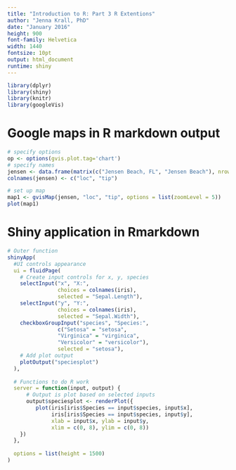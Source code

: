 ```yaml
---
title: "Introduction to R: Part 3 R Extentions"
author: "Jenna Krall, PhD"
date: "January 2016"
height: 900
font-family: Helvetica
width: 1440
fontsize: 10pt
output: html_document
runtime: shiny
---
```





```r
library(dplyr)
library(shiny)
library(knitr)
library(googleVis)
```

Google maps in R markdown output
========================================================


```r

# specify options
op <- options(gvis.plot.tag='chart')
# specify names
jensen <- data.frame(matrix(c("Jensen Beach, FL", "Jensen Beach"), nrow = 1))
colnames(jensen) <- c("loc", "tip")

# set up map
map1 <- gvisMap(jensen, "loc", "tip", options = list(zoomLevel = 5))
plot(map1)

```

Shiny application in Rmarkdown
========================================================


```r
# Outer function
shinyApp(
  #UI controls appearance  
  ui = fluidPage(
    # Create input controls for x, y, species
    selectInput("x", "X:", 
                choices = colnames(iris),
                selected = "Sepal.Length"),
    selectInput("y", "Y:", 
                choices = colnames(iris),
                selected = "Sepal.Width"),
    checkboxGroupInput("species", "Species:", 
                c("Setosa" = "setosa", 
                "Virginica" = "virginica",
                "Versicolor" = "versicolor"),
                selected = "setosa"),
    # Add plot output
    plotOutput("speciesplot")
  ),
  
  # Functions to do R work
  server = function(input, output) {
      # Output is plot based on selected inputs
      output$speciesplot <- renderPlot({
         plot(iris[iris$Species == input$species, input$x], 
              iris[iris$Species == input$species, input$y],
              xlab = input$x, ylab = input$y,
              xlim = c(0, 8), ylim = c(0, 8))
    })
  },
  
  options = list(height = 1500)
)
```